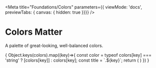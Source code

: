 
<Meta title="Foundations/Colors"
parameters={{ viewMode: 'docs', previewTabs: { canvas: { hidden: true }}}}
/>

# Colors Matter

A palette of great-looking, well-balanced colors.


<ColorPalette>
  {
    Object.keys(colors).map((key)=>{
      const color = typeof colors[key] === 'string' ? [colors[key]] : colors[key];
      const title = `.${key}`;
      return (
        <ColorItem key={key} title={title} colors={color} />
      )
    })
  }
</ColorPalette>
